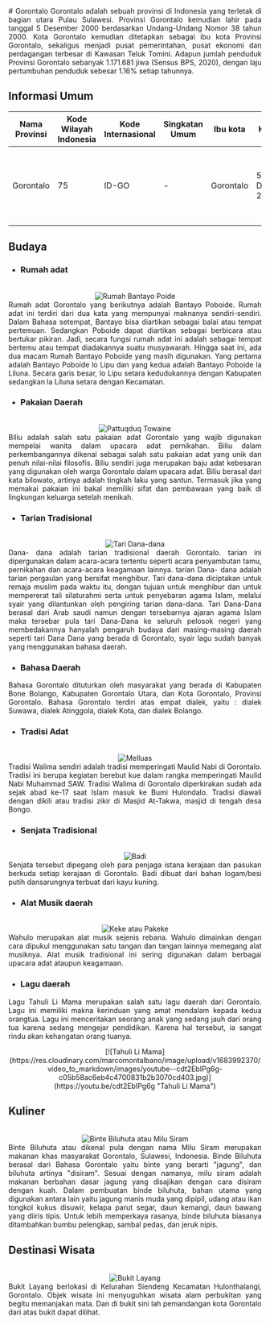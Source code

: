 <div align="justify">
   # Gorontalo
   Gorontalo adalah sebuah provinsi di Indonesia yang terletak di bagian utara Pulau Sulawesi. Provinsi Gorontalo kemudian lahir pada tanggal 5 Desember 2000 berdasarkan Undang-Undang Nomor 38 tahun 2000. Kota Gorontalo kemudian ditetapkan sebagai ibu kota Provinsi Gorontalo, sekaligus menjadi pusat pemerintahan, pusat ekonomi dan perdagangan terbesar di Kawasan Teluk Tomini. Adapun jumlah penduduk Provinsi Gorontalo sebanyak 1.171.681 jiwa (Sensus BPS, 2020), dengan laju pertumbuhan penduduk sebesar 1.16% setiap tahunnya.
   
   ## Informasi Umum
   | Nama Provinsi | Kode Wilayah Indonesia | Kode Internasional | Singkatan Umum | Ibu kota |    Hari Jadi     |                                                                           Lambang                                                                                                                       |
   |---------------|------------------------|--------------------|----------------|----------|------------------|---------------------------------------------------------------------------------------------------------------------------------------------------------------------------------------------------------|
   | Gorontalo     |          75            |       ID-GO        |        -       |Gorontalo | 5 Desember 2000  | <div align="center"><img alt="Lambang" width="150" src="https://upload.wikimedia.org/wikipedia/commons/thumb/0/01/Coat_of_arms_of_Gorontalo.svg/90px-Coat_of_arms_of_Gorontalo.svg.png"/></div>         |

   ## Budaya

   - ### Rumah adat
   <br/>
   <div align="center"><img alt="Rumah Bantayo Poide" src="https://cdn-cms.pgimgs.com/static/2021/07/2.-Rumah-Bantayo-Poboide.png"/></div>
   Rumah adat Gorontalo yang berikutnya adalah Bantayo Poboide. Rumah adat ini terdiri dari dua kata yang mempunyai maknanya sendiri-sendiri. Dalam Bahasa setempat, Bantayo bisa diartikan sebagai balai atau tempat pertemuan. Sedangkan Poboide dapat diartikan sebagai berbicara atau bertukar pikiran. Jadi, secara fungsi rumah adat ini adalah sebagai tempat bertemu atau tempat diadakannya suatu musyawarah. Hingga saat ini, ada dua macam Rumah Bantayo Poboide yang masih digunakan. Yang pertama adalah Bantayo Poboide lo Lipu dan yang kedua adalah Bantayo Poboide la Liluna. Secara garis besar, lo Lipu setara kedudukannya dengan Kabupaten sedangkan la Liluna setara dengan Kecamatan.
   
   - ### Pakaian Daerah
   <br/>
   <div align="center"><img alt="Pattuqduq Towaine" src="https://t-2.tstatic.net/gorontalo/foto/bank/images/17102022_pengantin.jpg"/></div>
   Biliu adalah salah satu pakaian adat Gorontalo yang wajib digunakan mempelai wanita dalam upacara adat pernikahan. Biliu dalam perkembangannya dikenal sebagai salah satu pakaian adat yang unik dan penuh nilai-nilai filosofis. Biliu sendiri juga merupakan baju adat kebesaran yang digunakan oleh warga Gorontalo dalam upacara adat. Biliu berasal dari kata bilowato, artinya adalah tingkah laku yang santun. Termasuk jika yang memakai pakaian ini bakal memiliki sifat dan pembawaan yang baik di lingkungan keluarga setelah menikah. 

   - ### Tarian Tradisional
   <br/>
   <div align="center"><img alt="Tari Dana-dana" src="https://warisanbudaya.kemdikbud.go.id/dashboard/media/photos/1613123434-tetap-Tari%20dana-dana%20merupakan%20tari%20pergaulan%20remaja%20gorontalo.jpg"/></div>
   Dana- dana adalah tarian tradisional daerah Gorontalo. tarian ini dipergunakan dalam acara-acara tertentu seperti acara penyambutan tamu, pernikahan dan acara-acara keagamaan lainnya. tarian Dana- dana  adalah tarian pergaulan yang bersifat menghibur. Tari dana-dana diciptakan  untuk remaja muslim pada waktu itu, dengan tujuan untuk menghibur dan untuk mempererat tali silaturahmi serta untuk penyebaran agama Islam, melalui syair yang dilantunkan oleh pengiring tarian dana-dana. Tari Dana-Dana berasal dari Arab saudi namun dengan tersebarnya ajaran agama Islam maka tersebar pula tari Dana-Dana ke seluruh pelosok negeri yang membedakannya hanyalah pengaruh budaya dari masing-masing daerah seperti tari Dana Dana yang berada di Gorontalo, syair lagu sudah banyak yang menggunakan bahasa daerah. 

   - ### Bahasa Daerah
   Bahasa Gorontalo dituturkan oleh masyarakat yang berada di Kabupaten Bone Bolango, Kabupaten Gorontalo Utara, dan Kota Gorontalo, Provinsi Gorontalo. Bahasa Gorontalo terdiri atas empat dialek, yaitu : dialek Suwawa, dialek Atinggola, dialek Kota, dan dialek Bolango. 
   
   - ### Tradisi Adat
   <br/>
   <div align="center"><img alt="Melluas" src="https://akcdn.detik.net.id/community/media/visual/2021/10/18/fakta-tradisi-walima.jpeg?w=700&q=90"/></div>
   Tradisi Walima sendiri adalah tradisi memperingati Maulid Nabi di Gorontalo. Tradisi ini berupa kegiatan berebut kue dalam rangka memperingati Maulid Nabi Muhammad SAW. Tradisi Walima di Gorontalo diperkirakan sudah ada sejak abad ke-17 saat Islam masuk ke Bumi Hulondalo. Tradisi diawali dengan dikili atau tradisi zikir di Masjid At-Takwa, masjid di tengah desa Bongo. 
   
   - ### Senjata Tradisional
   <br/>
   <div align="center"><img alt="Badi" src="https://i0.wp.com/www.romadecade.org/wp-content/uploads/2021/10/Senjata-Tradisional-Badi.jpg?w=204&ssl=1"/></div>
   Senjata tersebut dipegang oleh para penjaga istana kerajaan dan pasukan berkuda setiap kerajaan di Gorontalo. Badi dibuat dari bahan logam/besi putih dansarungnya terbuat dari kayu kuning. 
   
   - ### Alat Musik daerah
   <br/>
   <div align="center"><img alt="Keke atau Pakeke" src="https://infopublik.id/resources/album/bulan-november-2019/Alat_Musik_Wahulo_compressed.jpg"/></div>
   Wahulo merupakan alat musik sejenis rebana. Wahulo dimainkan dengan cara dipukul menggunakan satu tangan dan tangan lainnya memegang alat musiknya. Alat musik tradisional ini sering digunakan dalam berbagai upacara adat ataupun keagamaan.
   
   - ### Lagu daerah
   Lagu Tahuli Li Mama merupakan salah satu lagu daerah dari Gorontalo. Lagu ini memiliki makna kerinduan yang amat mendalam kepada kedua orangtua. Lagu ini menceritakan seorang anak yang sedang jauh dari orang tua karena sedang mengejar pendidikan. Karena hal tersebut, ia sangat rindu akan kehangatan orang tuanya.
   <br/>
   <div align="center">[![Tahuli Li Mama](https://res.cloudinary.com/marcomontalbano/image/upload/v1683992370/video_to_markdown/images/youtube--cdt2EbIPg6g-c05b58ac6eb4c4700831b2b3070cd403.jpg)](https://youtu.be/cdt2EbIPg6g "Tahuli Li Mama")</div>
   
   ## Kuliner
   <br/>
   <div align="center"><img alt="Binte Biluhuta atau Milu Siram" src="https://upload.wikimedia.org/wikipedia/commons/thumb/5/5d/Binte_Biluhuta.jpg/330px-Binte_Biluhuta.jpg" /></div>
   Binte Biluhuta atau dikenal pula dengan nama Milu Siram merupakan makanan khas masyarakat Gorontalo, Sulawesi, Indonesia. Binde Biluhuta berasal dari Bahasa Gorontalo yaitu binte yang berarti "jagung", dan biluhuta artinya "disiram". Sesuai dengan namanya, milu siram adalah makanan berbahan dasar jagung yang disajikan dengan cara disiram dengan kuah. Dalam pembuatan binde biluhuta, bahan utama yang digunakan antara lain yaitu jagung manis muda yang dipipil, udang atau ikan tongkol kukus disuwir, kelapa parut segar, daun kemangi, daun bawang yang diiris tipis. Untuk lebih memperkaya rasanya, binde biluhuta biasanya ditambahkan bumbu pelengkap, sambal pedas, dan jeruk nipis.

   ## Destinasi Wisata
   <br/>
   <div align="center"><img alt="Bukit Layang" src="https://blue.kumparan.com/image/upload/fl_progressive,fl_lossy,c_fill,q_auto:best,w_1024/v1565759596/gpx4bqrfwapiu7ou8f8w.jpg"/></div>
   Bukit Layang berlokasi di Kelurahan Siendeng Kecamatan Hulonthalangi, Gorontalo. Objek wisata ini menyuguhkan wisata alam perbukitan yang begitu memanjakan mata. Dan di bukit sini lah pemandangan kota Gorontalo dari atas bukit dapat dilihat.
</div>